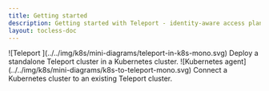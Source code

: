 ```yaml
---
title: Getting started
description: Getting started with Teleport - identity-aware access plane for SSH, HTTPS, Kubernetes, and Databases.
layout: tocless-doc
---
```


<TileSet>
  <Tile title="Teleport Cluster in Kubernetes" href="./getting-started/cluster.mdx">
    ![Teleport ](../../img/k8s/mini-diagrams/teleport-in-k8s-mono.svg)
    Deploy a standalone Teleport cluster in a Kubernetes cluster.
  </Tile>
  <Tile title="Teleport Kubernetes Agent" href="./getting-started/agent.mdx">
    ![Kubernetes agent](../../img/k8s/mini-diagrams/k8s-to-teleport-mono.svg)
    Connect a Kubernetes cluster to an existing Teleport cluster.
  </Tile>
</TileSet>
